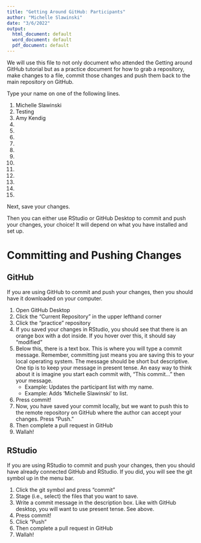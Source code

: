 ```yaml
---
title: "Getting Around GitHub: Participants"
author: "Michelle Slawinski"
date: "3/6/2022"
output:
  html_document: default
  word_document: default
  pdf_document: default
---
```


We will use this file to not only document who attended the Getting around GitHub tutorial but as a practice document for how to grab a repository, make changes to a file, commit those changes and push them back to the main repository on GitHub.

Type your name on one of the following lines.

1. Michelle Slawinski
1. Testing
1. Amy Kendig
1.
1.
1.
1.
1.
1.
1.
1.
1.
1.
1.
1.

Next, save your changes. 

Then you can either use RStudio or GitHub Desktop to commit and push your changes, your choice! It will depend on what you have installed and set up.

# Committing and Pushing Changes 

## GitHub

If you are using GitHub to commit and push your changes, then you should have it downloaded on your computer.

1. Open GitHub Desktop
1. Click the "Current Repository" in the upper lefthand corner
1. Click the "practice" repository
1. If you saved your changes in RStudio, you should see that there is an orange box with a dot inside. If you hover over this, it should say "modified"
1. Below this, there is a text box. This is where you will type a commit message. Remember, committing just means you are saving this to your local operating system. The message should be short but descriptive. One tip is to keep your message in present tense. An easy way to think about it is imagine you start each commit with, "This commit..." then your message. 
   - Example: Updates the participant list with my name. 
   - Example: Adds 'Michelle Slawinski' to list.
1. Press commit!
1. Now, you have saved your commit locally, but we want to push this to the remote repository on GitHub where the author can accept your changes. Press "Push."
1. Then complete a pull request in GitHub
1. Wallah!

## RStudio
If you are using RStudio to commit and push your changes, then you should have already connected GitHub and RStudio. If you did, you will see the git symbol up in the menu bar. 

1. Click the git symbol and press "commit"
1. Stage (i.e., select) the files that you want to save. 
1. Write a commit message in the description box. Like with GitHub desktop, you will want to use present tense. See above.
1. Press commit!
1. Click "Push" 
1. Then complete a pull request in GitHub
1. Wallah!
